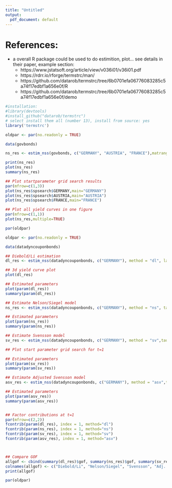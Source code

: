 ```yaml
---
title: "Untitled"
output:
  pdf_document: default
---
```


# References:
- a overall R package could be used to do estimition, plot...
see details in their paper, example section: 
    - https://www.jstatsoft.org/article/view/v036i01/v36i01.pdf
    - https://rdrr.io/rforge/termstrc/man/
    - https://github.com/datarob/termstrc/tree/6b0701efa06776083285c5a74f17edbf1a656e0f/R
    - https://github.com/datarob/termstrc/tree/6b0701efa06776083285c5a74f17edbf1a656e0f/demo

```r
#installation: 
#library(devtools)
#install_github("datarob/termstrc")
# select install them all (number 13), install from source: yes
library('termstrc')
```


```r
oldpar <- par(no.readonly = TRUE)

data(govbonds)

ns_res <- estim_nss(govbonds, c("GERMANY", "AUSTRIA", "FRANCE"),matrange = c(0,30), method = "ns", tauconstr = list(c(0.2,5,0.1),c(0.2,5,0.1), c(0.2,5,0.1)))

print(ns_res)
plot(ns_res)
summary(ns_res)

## Plot startparameter grid search results
par(mfrow=c(1,3))
plot(ns_res$spsearch$GERMANY,main="GERMANY")
plot(ns_res$spsearch$AUSTRIA,main="AUSTRIA")
plot(ns_res$spsearch$FRANCE,main="FRANCE")

## Plot all yield curves in one figure
par(mfrow=c(1,1))
plot(ns_res,multiple=TRUE)

par(oldpar)


```

```r
oldpar <- par(no.readonly = TRUE)

data(datadyncouponbonds)

## Diebold/Li estimation
dl_res <- estim_nss(datadyncouponbonds, c("GERMANY"), method = "dl", lambda = 1/3)

## 3d yield curve plot
plot(dl_res)

## Estimated parameters
plot(param(dl_res))
summary(param(dl_res))

## Estimate Nelson/Siegel model
ns_res <- estim_nss(datadyncouponbonds, c("GERMANY"), method = "ns", tauconstr = list(c(0.2, 7, 0.2)), optimtype = "allglobal")

## Estimated parameters
plot(param(ns_res))
summary(param(ns_res))

## Estimate Svensson model
sv_res <- estim_nss(datadyncouponbonds, c("GERMANY"), method = "sv",tauconstr = list(c(0.2,7,0.2,0.5)))

## Plot start parameter grid search for t=1

## Estimated parameters
plot(param(sv_res))
summary(param(sv_res))

## Estimate Adjusted Svensson model
asv_res <- estim_nss(datadyncouponbonds, c("GERMANY"), method = "asv",tauconstr = list(c(0.2,10,0.2)))

## Estimated parameters
plot(param(asv_res))
summary(param(asv_res))


## Factor contributions at t=1
par(mfrow=c(2,2))
fcontrib(param(dl_res), index = 1, method="dl")
fcontrib(param(ns_res), index = 1, method="ns")
fcontrib(param(sv_res), index = 1, method="sv")
fcontrib(param(asv_res), index = 1, method="asv")



## Compare GOF
allgof <- cbind(summary(dl_res)$gof, summary(ns_res)$gof, summary(sv_res)$gof, summary(asv_res)$gof)
colnames(allgof) <- c("Diebold/Li", "Nelson/Siegel", "Svensson", "Adj. Svensson")
print(allgof)

par(oldpar)
```

